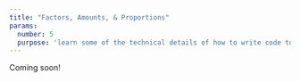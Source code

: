 ```yaml
---
title: "Factors, Amounts, & Proportions"
params:
  number: 5
  purpose: 'learn some of the technical details of how to write code to create "good" information visualizations that follow the design principles we discussed last week. We will focus on graphing **amounts** and **proportions**.'
---
```


Coming soon!